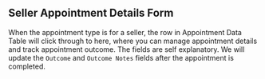 ## Seller Appointment Details Form

When the appointment type is for a seller, the row in Appointment Data Table will click through to here, where you can manage appointment details and track appointment outcome. The fields are self explanatory. We will update the `Outcome` and `Outcome Notes` fields after the appointment is completed.
